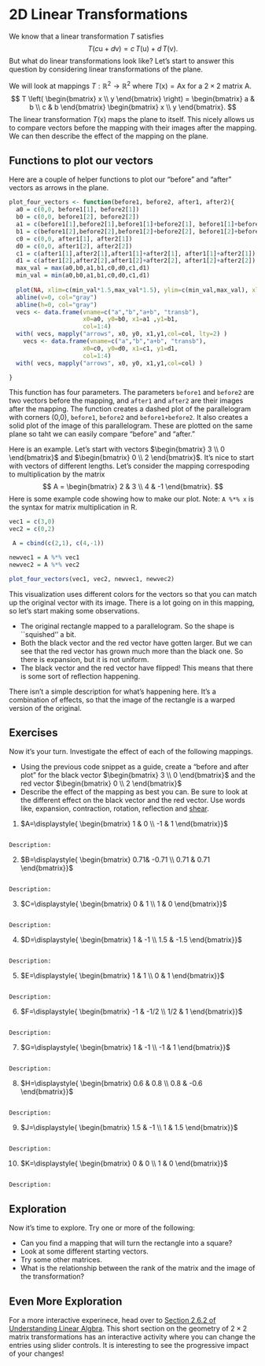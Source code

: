 
# 2D Linear Transformations


We know that a linear transformation $T$ satisfies
$$
T(c \mathsf{u} + d \mathsf{v}) = c\, T( \mathsf{u}) +d \, T( \mathsf{v}).
$$
But what do linear transformations look like? Let's start to answer this question by considering linear transformations of the plane. 

We will look at mappings $T: \mathbb{R}^2 \rightarrow \mathbb{R}^2$ where $T(\mathsf{x}) = \mathsf{A} \mathsf{x}$ for a $2 \times 2$ matrix $\mathsf{A}$.
$$
T \left( \begin{bmatrix} x \\ y \end{bmatrix} \right) = 
\begin{bmatrix} a & b \\ c & b \end{bmatrix} \begin{bmatrix} x \\ y \end{bmatrix}.
$$
The linear transformation $T(\mathsf{x})$ maps the plane to itself. This nicely allows us to compare vectors before the mapping with their images after the mapping. We can then describe the effect of the mapping on the plane.


## Functions to plot our vectors

Here are a couple of helper functions to plot our "before" and "after" vectors as arrows in the plane. 


```r

plot_four_vectors <- function(before1, before2, after1, after2){
  a0 = c(0,0, before1[1], before2[1])
  b0 = c(0,0, before1[2], before2[2])
  a1 = c(before1[1],before2[1],before1[1]+before2[1], before1[1]+before2[1])
  b1 = c(before1[2],before2[2],before1[2]+before2[2], before1[2]+before2[2])
  c0 = c(0,0, after1[1], after2[1])
  d0 = c(0,0, after1[2], after2[2])
  c1 = c(after1[1],after2[1],after1[1]+after2[1], after1[1]+after2[1])
  d1 = c(after1[2],after2[2],after1[2]+after2[2], after1[2]+after2[2])
  max_val = max(a0,b0,a1,b1,c0,d0,c1,d1)
  min_val = min(a0,b0,a1,b1,c0,d0,c1,d1)
  
  plot(NA, xlim=c(min_val*1.5,max_val*1.5), ylim=c(min_val,max_val), xlab="X", ylab="Y", )
  abline(v=0, col="gray")
  abline(h=0, col="gray")
  vecs <- data.frame(vname=c("a","b","a+b", "transb"), 
                     x0=a0, y0=b0, x1=a1 ,y1=b1, 
                     col=1:4)
  with( vecs, mapply("arrows", x0, y0, x1,y1,col=col, lty=2) )
    vecs <- data.frame(vname=c("a","b","a+b", "transb"), 
                     x0=c0, y0=d0, x1=c1, y1=d1, 
                     col=1:4)
  with( vecs, mapply("arrows", x0, y0, x1,y1,col=col) )

}
```


This function has four parameters. The parameters `before1` and `before2` are two vectors before the mapping, and `after1` and `after2` are their images after the mapping. The function creates a dashed plot of the  parallelogram with corners (0,0), `before1`, `before2` and `before1+before2`. It also creates a solid plot of the image of this parallelogram. These are plotted on the same plane so taht we can easily compare "before" and "after."

Here is an example. Let's start with vectors $\begin{bmatrix} 3 \\ 0 \end{bmatrix}$ and $\begin{bmatrix} 0 \\ 2 \end{bmatrix}$. It's nice to start with vectors of different lengths. Let's consider the mapping correspoding to multiplication by the matrix
$$
A = \begin{bmatrix} 2 & 3 \\ 4 & -1 \end{bmatrix}.
$$
Here is some example code showing how to make our plot. Note: `A %*% x` is the syntax for matrix multiplication in R. 


```r

vec1 = c(3,0)
vec2 = c(0,2)

 A = cbind(c(2,1), c(4,-1))

newvec1 = A %*% vec1
newvec2 = A %*% vec2

plot_four_vectors(vec1, vec2, newvec1, newvec2)
```

This visualization uses different colors for the vectors so that you can match up the original vector with its image. There is a lot going on in this mapping, so let's start making some observations.

* The original rectangle mapped to a parallelogram. So the shape is ``squished'' a bit.
* Both the black vector and the red vector have gotten larger. But we can see that the red vector has grown much more than the black one. So there is expansion, but it is not uniform.
* The black vector and the red vector have flipped! This means that there is some sort of reflection happening. 

There isn't a simple description for what's happening here. It's a combination of effects, so that the image of the rectangle is a warped version of the original.

## Exercises

Now it's your turn. Investigate the effect of each of the following mappings.

* Using the previous code snippet as a guide, create a "before and after plot" for the black vector $\begin{bmatrix} 3 \\ 0 \end{bmatrix}$ and the red vector $\begin{bmatrix} 0 \\ 2 \end{bmatrix}$
* Describe the effect of the mapping as best you can. Be sure to look at the different effect on the black vector and the red vector. Use words like, expansion, contraction, rotation, reflection and [shear](https://en.wikipedia.org/wiki/Shear_force#/media/File:Simple_shear_in_2D.svg).

1. $A=\displaystyle{ \begin{bmatrix} 1 & 0 \\ -1 & 1 \end{bmatrix}}$

```r

```


    Description:


2. $B=\displaystyle{ \begin{bmatrix} 0.71& -0.71  \\ 0.71  & 0.71  \end{bmatrix}}$

```r

```

  
    Description:

3. $C=\displaystyle{ \begin{bmatrix} 0 & 1 \\ 1 & 0 \end{bmatrix}}$

```r

```


    Description:

4. $D=\displaystyle{ \begin{bmatrix} 1 & -1 \\  1.5 & -1.5 \end{bmatrix}}$

```r

```


    Description:

5. $E=\displaystyle{ \begin{bmatrix} 1 & 1 \\ 0 & 1 \end{bmatrix}}$

```r

```


    Description:

6. $F=\displaystyle{ \begin{bmatrix} -1 & -1/2 \\ 1/2 & 1 \end{bmatrix}}$

```r

```


    Description:

7. $G=\displaystyle{ \begin{bmatrix} 1 & -1 \\ -1 & 1  \end{bmatrix}}$

```r

```


    Description:

8. $H=\displaystyle{ \begin{bmatrix} 0.6 & 0.8 \\ 0.8 & -0.6 \end{bmatrix}}$

```r

```


    Description:

9. $J=\displaystyle{ \begin{bmatrix} 1.5 & -1 \\ 1 & 1.5  \end{bmatrix}}$

```r

```


    Description:

10. $K=\displaystyle{ \begin{bmatrix} 0 & 0 \\ 1 & 0 \end{bmatrix}}$

```r

```


    Description:
    
    
## Exploration

Now it's time to explore. Try one or more of the following:

* Can you find a mapping that will turn the rectangle into a square?
* Look at some different starting vectors. 
* Try some other matrices.
* What is the relationship between the rank of the matrix and the image of the transformation?

## Even More Exploration

For a more interactive experinece, head over to [Section 2.6.2 of Understanding Linear Algbra](http://merganser.math.gvsu.edu/david/linear.algebra/ula/ula/sec-transforms-geom.html). This short section on the geometry of $2 \times 2$ matrix transformations has an interactive activity where you can change the entries using slider controls. It is interesting to see the progressive impact of your changes!
